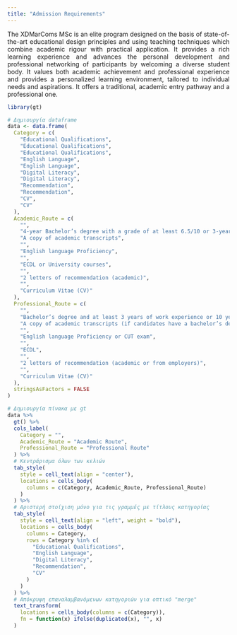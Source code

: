 ```yaml
---
title: "Admission Requirements"
---
```


<style>
p {
  text-align: justify;
}
</style>

<p> The XDMarComs MSc is an elite program designed on the basis of state-of-the-art educational design principles and using teaching techniques which combine academic rigour with practical application. It provides a rich learning experience and advances the personal development and professional networking of participants by welcoming a diverse student body. It values both academic achievement and professional experience and provides a personalized learning environment, tailored to individual needs and aspirations. It offers a traditional, academic entry pathway and a professional one.
</p>

```r
library(gt)

# Δημιουργία dataframe
data <- data.frame(
  Category = c(
    "Educational Qualifications",
    "Educational Qualifications",
    "Educational Qualifications",
    "English Language",
    "English Language",
    "Digital Literacy",
    "Digital Literacy",
    "Recommendation",
    "Recommendation",
    "CV",
    "CV"
  ),
  Academic_Route = c(
    "", 
    "4-year Bachelor’s degree with a grade of at least 6.5/10 or 3-year Bachelor’s degree with a grade of at least 2:2 Honors - In both cases, the degree needs to have been obtained within the past 5 years.",
    "A copy of academic transcripts",
    "",
    "English language Proficiency",
    "",
    "ECDL or University courses",
    "",
    "2 letters of recommendation (academic)",
    "",
    "Curriculum Vitae (CV)"
  ),
  Professional_Route = c(
    "",
    "Bachelor’s degree and at least 3 years of work experience or 10 years of work experience ",
    "A copy of academic transcripts (if candidates have a bachelor’s degree)",
    "",
    "English language Proficiency or CUT exam",
    "",
    "ECDL",
    "",
    "2 letters of recommendation (academic or from employers)",
    "",
    "Curriculum Vitae (CV)"
  ),
  stringsAsFactors = FALSE
)

# Δημιουργία πίνακα με gt
data %>%
  gt() %>%
  cols_label(
    Category = "",
    Academic_Route = "Academic Route",
    Professional_Route = "Professional Route"
  ) %>%
  # Κεντράρισμα όλων των κελιών
  tab_style(
    style = cell_text(align = "center"),
    locations = cells_body(
      columns = c(Category, Academic_Route, Professional_Route)
    )
  ) %>%
  # Αριστερή στοίχιση μόνο για τις γραμμές με τίτλους κατηγορίας
  tab_style(
    style = cell_text(align = "left", weight = "bold"),
    locations = cells_body(
      columns = Category,
      rows = Category %in% c(
        "Educational Qualifications", 
        "English Language", 
        "Digital Literacy", 
        "Recommendation", 
        "CV"
      )
    )
  ) %>%
  # Απόκρυψη επαναλαμβανόμενων κατηγοριών για οπτικό "merge"
  text_transform(
    locations = cells_body(columns = c(Category)),
    fn = function(x) ifelse(duplicated(x), "", x)
  )
```
